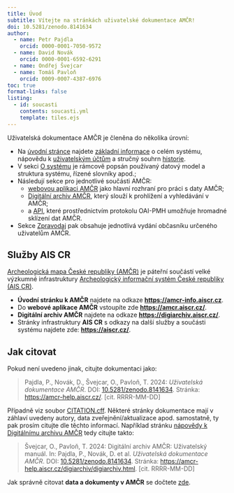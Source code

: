 ```yaml
---
title: Úvod
subtitle: Vítejte na stránkách uživatelské dokumentace AMČR!
doi: 10.5281/zenodo.8141634
author: 
  - name: Petr Pajdla
    orcid: 0000-0001-7050-9572
  - name: David Novák
    orcid: 0000-0001-6592-6291
  - name: Ondřej Švejcar 
  - name: Tomáš Pavloň
    orcid: 0009-0007-4387-6976
toc: true
format-links: false
listing:
  - id: soucasti
    contents: soucasti.yml
    template: tiles.ejs
---
```


::: {#soucasti .column-body}

:::

Uživatelská dokumentace AMČR je členěna do několika úrovní:

- Na [úvodní stránce](index.qmd) najdete [základní informace](zakladni-info/zakladni-info.qmd) o celém systému, nápovědu k [uživatelským účtům](zakladni-info/ucty.qmd) a stručný souhrn [historie](zakladni-info/historie.qmd).
- V sekci [O systému](o-systemu/architektura.qmd) je rámcově popsán používaný datový model a struktura systému, řízené slovníky apod.;
- Následují sekce pro jednotlivé součásti AMČR:
  - [webovou aplikaci AMČR](amcr/amcr.qmd) jako hlavní rozhraní pro práci s daty AMČR;
  - [Digitální archiv AMČR](digiarchiv/digiarchiv.qmd), který slouží k prohlížení a vyhledávání v AMČR; 
  - a [API](api/api.qmd), které prostřednictvím protokolu OAI-PMH umožňuje hromadné sklízení dat AMČR.
- Sekce [Zpravodaj](zpravodaj/zpravodaj.qmd) pak obsahuje jednotlivá vydání občasníku určeného uživatelům AMČR.


## Služby AIS CR

[Archeologická mapa České republiky (AMČR)](https://amcr-info.aiscr.cz/){.external}
je páteřní součástí velké výzkumné infrastruktury [Archeologický informační systém České republiky (AIS CR)](https://aiscr.cz/){.external}.

- **Úvodní stránku k AMČR** najdete na odkaze [**https://amcr-info.aiscr.cz**](https://amcr-info.aiscr.cz){.external}.
- Do **webové aplikace AMČR** vstoupíte zde [**https://amcr.aiscr.cz/**](https://amcr.aiscr.cz/){.external}.
- **Digitální archiv AMČR** najdete na odkaze [**https://digiarchiv.aiscr.cz/**](https://digiarchiv.aiscr.cz/){.external}.
- Stránky infrastruktury **AIS CR** s odkazy na další služby a součásti systému najdete zde: [**https://aiscr.cz/**](https://aiscr.cz/){.external}.


## Jak citovat

Pokud není uvedeno jinak, citujte dokumentaci jako:

> Pajdla, P., Novák, D., Švejcar, O., Pavloň, T. 2024: *Uživatelská dokumentace AMČR*. DOI: [10.5281/zenodo.8141634](https://www.doi.org/10.5281/zenodo.8141634). Stránka: [https://amcr-help.aiscr.cz/](https://amcr-help.aiscr.cz/). [cit. RRRR-MM-DD]

Případně viz soubor [CITATION.cff](CITATION.cff). 
Některé stránky dokumentace mají v záhlaví uvedeny autory, data zveřejnění/aktualizace apod. samostatně, ty pak prosím citujte dle těchto informací.
Například stránku [nápovědy k Digitálnímu archivu AMČR](/digiarchiv/digiarchiv.qmd) tedy citujte takto:

> Švejcar, O., Pavloň, T. 2024: Digitální archiv AMČR: Uživatelský manuál. In: Pajdla, P., Novák, D. et al. *Uživatelská dokumentace AMČR*. DOI: [10.5281/zenodo.8141634](https://www.doi.org/10.5281/zenodo.8141634). Stránka: [https://amcr-help.aiscr.cz/digiarchiv/digiarchiv.html](https://amcr-help.aiscr.cz/digiarchiv/digiarchiv.html). [cit. RRRR-MM-DD]

Jak správně citovat **data a dokumenty v AMČR** se dočtete [zde](/digiarchiv/citace.qmd).      

<!-- ::: {.callout-note  collapse="true"}

# Jak upravovat

Pro úpravy stačí kliknout na *Edit this page* v pravo pod navigací.
Odkaz vede do [GitHub](https://github.com/ARUP-CAS/aiscr-webamcr-help/)
repozitáře přímo na daný dokument, který lze rovnou upravovat (mám-li dostatečná práva).
Při **commitu** se spustí akce, která celou stránku aktalizuje a nasadí
(při větším množství úprav je tedy rozumné upravovat lokálně a **push** používat
jen při ukončení práce, je to sice cizí výpočetní síla a nic nás nestojí, ale nemusí běžet zbytečně).

Návod ke Quarto je zde: <https://quarto.org/>.

Jednotlivé dokumenty jsou formátovány pomocí [markdownu](https://www.markdownguide.org/):

- **\#** Nadpis 1. úrovně.
- **\#\#** Nadpis 2. úrovně atd.
- **\***Text**\*** *kurzívou*.
- **\*\***Text**\*\*** **tučně**.
- **\[**Text odkazu**\]\(**url**\)** vytvoří [link](https://www.aiscr.cz/).
- Obrázek se vkládá obdobně: **\!\[**Popisek obrázku**\]\(**cesta fig/...**\)**.
- Dvě mezery na konci řádku vytvoří nový odstavec, pro čitelnost je lepší vynechat celý řádek.

## Tabulky

Tabulky lze vkládat ručně jako text formátovaný v Markdownu, viz <https://quarto.org/docs/authoring/tables.html>.
Druhou variantou je pak stavět tabulky automatizovaně z CSV souborů.
CSV v UTF8 oddělené čárkami, s textovými buňkami ohraničenými dvojitými uvozovkami (")
vkládejte do složky `./tabs/`.

Tabulku lze pak vložit tímhle kódem:
```{{r}}
#| label: tbl-role              # popisek pro křížové odkazy
#| tbl-cap: "Uživatelské role." # popisek tabulky zobrazený v textu

read.csv("tabs/table.csv") |>   #  "table" nahradit za skutečný název tabulky
  knitr::kable()
```

::: -->
